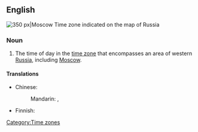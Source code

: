 ==English==
[[File:Map of Russia - Moscow time zone.svg |thumb|right|350 px|Moscow Time zone indicated on the map of Russia]]
{{wikipedia}}

===Noun===
{{en-noun|sg=[[Moscow]] [[Time]]|?}}

# The time of day in the [[time zone]] that encompasses an area of western [[Russia]], including [[Moscow]].

====Translations====
{{trans-top|time of day in Moscow time zone}}
* Chinese:
*: Mandarin: {{t|zh|莫斯科時間|sc=Hani}}, {{t|zh|莫斯科时间|tr=Mòsīkē shíjiān|sc=Hani}}
{{trans-mid}}
* Finnish: {{t|fi|Moskova|alt=Moskovan}} {{t|fi|aika}}
{{trans-bottom}}

[[Category:Time zones]]